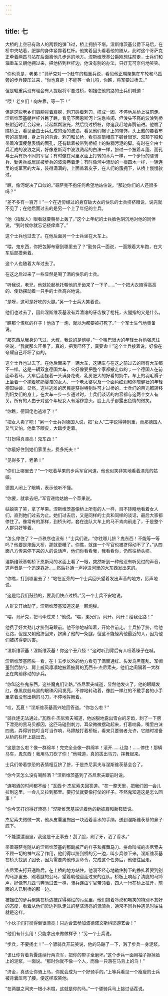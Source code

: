 ```yaml
---
---
---
```

title: 七
---




大桥的上空已有敌人的两颗炮弹飞过，桥上拥挤不堪。涅斯维茨基公爵下马后，在桥中央站着，肥胖的身体紧靠着栏杆。他笑着回头看着他的随从，此时这个哥萨克正牵着两匹马站在后面离他几步远的地方。涅斯维茨基公爵刚想往前走，士兵们和辎重车又朝他拥过来，把他挤到栏杆边，他没有别的办法，只好无可奈何地笑笑。

“你也真是，老弟！”哥萨克对一个赶车的辎重兵说，看见他正朝聚集在车轮和马匹旁的步兵硬压过来，“你也真是！不能等一会儿吗，你瞧，将军要过桥去。”

但是辎重兵没有理会有人提起将军要过桥，朝挡住他的路的士兵们喊道：

“喂！老乡们！向左靠，等一下！”

但是这些老乡们肩膀挨着肩膀，刺刀碰着刺刀，挤成一团，不停地从桥上往前走。涅斯维茨基朝栏杆外瞧了瞧，看见下面恩斯河上湍急喧闹、但浪头不高的波浪到桥桩附近时汇合起来，泛起粼粼波光，然后绕过桥桩，你追我赶地奔腾前进。他瞧了瞧桥上，看见全由士兵汇成的活的波浪，看见他们帽子上的带饰，头上戴的套着布套的高筒帽，身上背的背囊、刺刀和长枪，看见高筒帽底下颧骨很宽、双颊下陷和带着冷漠疲惫表情的面孔，还有踏着被带到桥板上的黏稠污泥的脚。有时在全由士兵汇成的波浪之间，好像恩斯河中波浪溅起的白沫一样，挤过一个披着斗篷、面孔与士兵有所不同的军官；有时像在河里水面上打转的木片一样，一个步行的骠骑兵、勤务兵或居民被步兵的波浪卷着走；有时像河中漂动的一根圆木一样，一辆连里的或军官的大车，装得满满的，上面盖着皮子，在人们的簇拥下，从桥上慢慢驶过。

“瞧，像河堤决了口似的。”哥萨克不抱任何希望地站住说。“那边你们的人还很多吗？”

“差不多有一百万！”一个在近旁经过的身穿破大衣的快乐的士兵挤挤眼说，说完就不见了；在他后面过去的是另一个上了年纪的士兵。

“他（指敌人）眼看就要朝桥上轰了，”这个上年纪的士兵脸色阴沉地对他的同伴说，“到时候你就忘记挠痒痒了。”

这个士兵也过去了。在他后面另一个士兵坐在大车上。

“喂，鬼东西，你把包脚布塞到哪里去了？”勤务兵一面说，一面跟着大车跑，在大车后部摸索着。

这个人也随着大车过去了。

在这之后过来了一些显然是喝了酒的快乐的士兵。

“听我说，老兄，他就抡起枪托朝他的牙齿来了一下子……”一个把大衣掖得高高的、使劲摆动着一只手的士兵高兴地说。

“是呀，这可是好吃的火腿。”另一个士兵大笑着说。

他们也过去了，因此涅斯维茨基没有弄清谁的牙齿挨了枪托，火腿指的又是什么。

“瞧那个慌张的样子！他放了一炮，就以为都要被打死了。”一个军士生气地责备说。

“那东西从我身边飞过，大叔，我说的是炮弹，”一个嘴巴很大的年轻士兵勉强忍住笑说，“我就那么吓呆了。真的，把我吓坏了，真要命！”这个士兵接着说，好像在夸耀自己吓坏了似的。

这个士兵也过去了。在他后面来了一辆大车，这辆车与在这之前过去的所有大车都不一样。这是一辆双套德国大车，它好像要把整个家都搬走似的；一个德国人在前面牵着马，大车后面拴着一头满身花斑、乳房肥大的好看的奶牛。车上的羽毛褥子上坐着一个抱着吃奶婴孩的女人、一个老太婆以及一个面色红润和体魄健壮的年轻德国姑娘。显然，这些逃难的居民是获得特别许可才过桥的。士兵们的目光都转移到妇女们的身上，在大车一步一步通过时，士兵们谈话的内容都与这两个女人有关。所有的人由于对这个年轻女人有淫秽念头，脸上几乎都露出色情的微笑。

“你瞧，德国佬也逃难了！”

“把女人卖了吧！”另一个士兵对德国人说，把“女人”二字说得特别重，而那德国人又气又怕，他垂下眼皮，大踏步走着。

“打扮得真漂亮！鬼东西！”

“你最好住到她们家里去，费多托夫！”

“见得多了，老弟！”

“你们上哪里去？”一个吃着苹果的步兵军官问道，他也似笑非笑地看着漂亮的姑娘。

德国人闭上了眼睛，表示他听不懂。

“你要，就拿去吧。”军官递给姑娘一个苹果说。

姑娘笑了笑，拿了苹果。涅斯维茨基像桥上所有的人一样，目不转睛地看着女人们，直到她们过去为止。她们过去后，又是同样的士兵和同样的谈话，最后大家都停住了。像常有的那样，到桥头时，套在连队大车上的马不肯向前走了，于是整个人群只好等着。

“怎么停住了？一点秩序也没有！”士兵们说。“你往哪儿挤？鬼东西！不能等一等吗？他要是炮轰大桥，那就更糟了。你瞧，就连一个军官也被挤得动不了了。”从四面八方传来停下来的人的说话声，他们你看看我，我看看你，仍然往桥头挤。

涅斯维茨基朝桥下恩斯河的水面上看了一眼，突然听到一种他没有听见过的声音，这声音是一个迅速靠近……然后扑通一声掉进河里的大东西发出来的。

“你瞧，打到哪里去了！”站在近旁的一个士兵回头望着发出声音的地方，厉声地说。

“这是给我们鼓劲的，要我们快点过桥。”另一个士兵不安地说。

人群又开始动了。涅斯维茨基知道这是一颗炮弹。

“喂，哥萨克，把马牵过来！”他说。“喂，弟兄们，闪开，闪开！给我让路！”

他费了好大劲儿才挤到马跟前。他不停地喊叫着，开始往前走。士兵挤了挤，给他让路，但是又朝他挤回来，挤痛了他的一条腿，但这不能怪离他最近的人，因为他们被挤得更厉害。

“涅斯维茨基！涅斯维茨基！你这个丑八怪！”这时听到背后有人哑着嗓子在喊。

涅斯维茨基回头一看，在十五步以外的地方看见了满面通红、头发乌黑蓬乱、军帽歪到后脑勺、肩上威风凛凛地披着披肩的瓦西卡·杰尼索夫，他们之间隔着一大群正在向前移动的步兵。

“你叫这些鬼东西，这些魔鬼们让路。”杰尼索夫喊道，显然他发火了，他的眼睛发红，像黑炭般乌黑的眼珠闪闪发亮，不停地转动着，像脸一样红的不戴手套的小手里拿着没有出鞘的马刀，不停地挥舞着。

“哎，瓦夏！”涅斯维茨基高兴地回答道。“你怎么啦？”

“骑兵连无法通过。”瓦西卡·杰尼索夫喊道，他凶狠地露出雪白的牙齿，刺了一下胯下漂亮的黑马贝都因，这匹马碰到刺刀，耳朵微微摆动起来，打着响鼻，嘴里白沫四溅，弄得铃铛叮当叮当作响，马蹄敲打着桥板，看来只要骑者允许，它随时准备从桥的栏杆上跳出去。

“这是怎么啦？像一群绵羊！完完全全像一群绵羊！滚开……让路！……停住！那辆马车，鬼东西！我用马刀砍了你！”他喊道，真的拔出马刀，挥舞起来。

士兵们带着惊恐的表情相互挤了挤，于是杰尼索夫与涅斯维茨基会合了。

“你今天怎么没有喝醉酒？”涅斯维茨基到了杰尼索夫跟前时说。

“连喝酒的时间都不给！”瓦西卡·杰尼索夫回答道。“在一整天里，把我们团一会儿拉到这里，一会儿又拉到那里。要打仗就要像打仗的样子。不然鬼知道这是怎么回事！”

“你今天打扮得好漂亮！”涅斯维茨基端详着他的新披肩和新鞍垫说。

杰尼索夫微微一笑，他从皮囊里掏出一块洒着香水的手绢，送到涅斯维茨基的鼻子底下。

“不能邋邋遢遢，我这是干正事去！刮了脸，刷了牙，洒了香水。”

带着哥萨克随从的涅斯维茨基的那副威严的样子和挥舞马刀、拼命叫喊的杰尼索夫不顾一切的神气起了作用，他们得以挤到桥的另一边，叫步兵停下来。涅斯维茨基在桥头找到了团长，因为需要向他传达命令，完成这个任务后，他便往回走。

杰尼索夫打开通路后，在上桥的地方站住。他漫不经心地勒住胯下的挣扎着要到别的马那里去、踢着腿的公马，望着朝他迎面过来的连队。桥板上响起了清脆的马蹄声，好像有几匹马奔驰过去一样，骑兵连由军官带领着，四人一行在桥上拉开，前面的人已到桥的那一边。

被挡住的步兵聚集在桥边被踩得稀烂的污泥里，他们抱着冷漠和嘲笑的特别不友好的态度，看着从他们旁边列队走过的整洁漂亮的骠骑兵，通常不同兵种遇见时往往就是这样。

“小伙子们打扮得倒很漂亮！只适合去参加波德诺文斯科耶游艺会！”

“他们有什么用！只能拿出来做做样子！”另一个士兵说。

“步兵，不要扬土！”一个骠骑兵开玩笑说，他的马蹦了一下，溅了步兵一身泥浆。

“该让你背着背囊连续行两次军，把你的带子全磨坏。”这个步兵一面用袖子擦掉脸上的泥浆，一面说。“那时你就不像一个人，而像一只落在马背上的鸟！”

“济金，真该让你骑上马，你就会成为一个好骑手的。”上等兵看见一个瘦瘦的士兵被背囊压弯了腰，便这样取笑他。

“在两腿之间夹一根小木棍，这就是你的马。”一个骠骑兵马上接过话茬说。